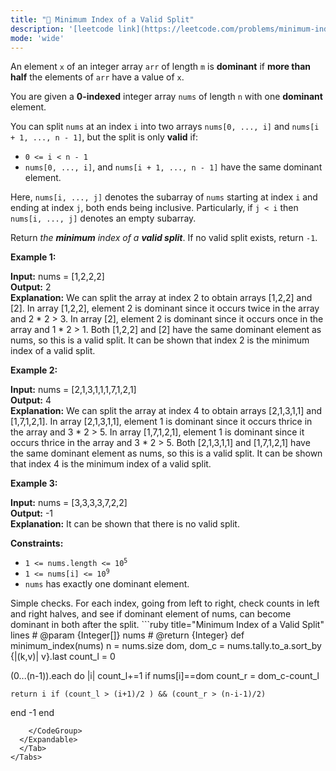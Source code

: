 ```yaml
---
title: "🧀 Minimum Index of a Valid Split"
description: '[leetcode link](https://leetcode.com/problems/minimum-index-of-a-valid-split/description/)'
mode: 'wide'
---
```

<Tabs>
  <Tab title="Question" icon="circle-question" iconType="regular">
    <Card>
      <p>An element <code>x</code> of an integer array <code>arr</code> of length <code>m</code> is <strong>dominant</strong> if <strong>more than half</strong> the elements of <code>arr</code> have a value of <code>x</code>.</p>  <p>You are given a <strong>0-indexed</strong> integer array <code>nums</code> of length <code>n</code> with one <strong>dominant</strong> element.</p>  <p>You can split <code>nums</code> at an index <code>i</code> into two arrays <code>nums[0, ..., i]</code> and <code>nums[i + 1, ..., n - 1]</code>, but the split is only <strong>valid</strong> if:</p>  <ul>  <li><code>0 &lt;= i &lt; n - 1</code></li>  <li><code>nums[0, ..., i]</code>, and <code>nums[i + 1, ..., n - 1]</code> have the same dominant element.</li> </ul>  <p>Here, <code>nums[i, ..., j]</code> denotes the subarray of <code>nums</code> starting at index <code>i</code> and ending at index <code>j</code>, both ends being inclusive. Particularly, if <code>j &lt; i</code> then <code>nums[i, ..., j]</code> denotes an empty subarray.</p>  <p>Return <em>the <strong>minimum</strong> index of a <strong>valid split</strong></em>. If no valid split exists, return <code>-1</code>.</p>   <p><strong class="example">Example 1:</strong></p>   <strong>Input:</strong> nums = [1,2,2,2] <br/> <strong>Output:</strong> 2 <br/> <strong>Explanation:</strong> We can split the array at index 2 to obtain arrays [1,2,2] and [2].  In array [1,2,2], element 2 is dominant since it occurs twice in the array and 2 * 2 &gt; 3.  In array [2], element 2 is dominant since it occurs once in the array and 1 * 2 &gt; 1. Both [1,2,2] and [2] have the same dominant element as nums, so this is a valid split.  It can be shown that index 2 is the minimum index of a valid split.   <p><strong class="example">Example 2:</strong></p>   <strong>Input:</strong> nums = [2,1,3,1,1,1,7,1,2,1] <br/> <strong>Output:</strong> 4 <br/> <strong>Explanation:</strong> We can split the array at index 4 to obtain arrays [2,1,3,1,1] and [1,7,1,2,1]. In array [2,1,3,1,1], element 1 is dominant since it occurs thrice in the array and 3 * 2 &gt; 5. In array [1,7,1,2,1], element 1 is dominant since it occurs thrice in the array and 3 * 2 &gt; 5. Both [2,1,3,1,1] and [1,7,1,2,1] have the same dominant element as nums, so this is a valid split. It can be shown that index 4 is the minimum index of a valid split.  <p><strong class="example">Example 3:</strong></p>   <strong>Input:</strong> nums = [3,3,3,3,7,2,2] <br/> <strong>Output:</strong> -1 <br/> <strong>Explanation:</strong> It can be shown that there is no valid split.    <p><strong>Constraints:</strong></p>  <ul>  <li><code>1 &lt;= nums.length &lt;= 10<sup>5</sup></code></li>  <li><code>1 &lt;= nums[i] &lt;= 10<sup>9</sup></code></li>  <li><code>nums</code> has exactly one dominant element.</li> </ul> 
    </Card>
  </Tab>
  <Tab title="Solution" icon="lightbulb" iconType="regular" >
    <Card>
      Simple checks. For each index, going from left to right, check counts in left and right halves, and see if dominant element of nums, can become dominant in both after the split.
</Card>
  <Expandable title="code">
    <CodeGroup dropdown>
```ruby title="Minimum Index of a Valid Split" lines
# @param {Integer[]} nums
# @return {Integer}
def minimum_index(nums)
  n = nums.size
  dom, dom_c = nums.tally.to_a.sort_by {|(k,v)| v}.last
  count_l = 0
  
  (0...(n-1)).each do |i|
    count_l+=1 if nums[i]==dom
    count_r = dom_c-count_l
    
    return i if (count_l > (i+1)/2 ) && (count_r > (n-i-1)/2)
  end
  -1
end
```
    </CodeGroup>
  </Expandable>
  </Tab>
</Tabs>